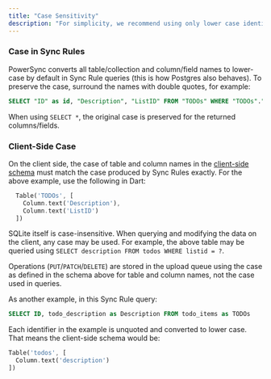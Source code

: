 ```yaml
---
title: "Case Sensitivity"
description: "For simplicity, we recommend using only lower case identifiers for all table/collection and column/field names used in PowerSync. If you need to use a different case, continue reading."
---
```


### Case in Sync Rules

PowerSync converts all table/collection and column/field names to lower-case by default in Sync Rule queries (this is how Postgres also behaves). To preserve the case, surround the names with double quotes, for example:

```sql
SELECT "ID" as id, "Description", "ListID" FROM "TODOs" WHERE "TODOs"."ListID" = bucket.list_id
```

When using `SELECT *`, the original case is preserved for the returned columns/fields.

### Client-Side Case

On the client side, the case of table and column names in the [client-side schema](/installation/client-side-setup/define-your-schema) must match the case produced by Sync Rules exactly. For the above example, use the following in Dart:

```dart
  Table('TODOs', [
    Column.text('Description'),
    Column.text('ListID')
  ])
```

SQLite itself is case-insensitive. When querying and modifying the data on the client, any case may be used. For example, the above table may be queried using `SELECT description FROM todos WHERE listid = ?`.

Operations (`PUT`/`PATCH`/`DELETE`) are stored in the upload queue using the case as defined in the schema above for table and column names, not the case used in queries.

As another example, in this Sync Rule query:

```sql
SELECT ID, todo_description as Description FROM todo_items as TODOs
```

Each identifier in the example is unquoted and converted to lower case. That means the client-side schema would be:

```dart
Table('todos', [
  Column.text('description')
])
```
